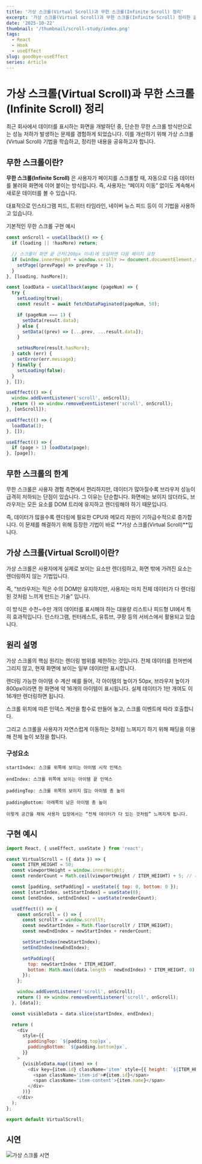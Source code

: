 ```yaml
---
title: '가상 스크롤(Virtual Scroll)과 무한 스크롤(Infinite Scroll) 정리'
excerpt: '가상 스크롤(Virtual Scroll)과 무한 스크롤(Infinite Scroll) 정리한 글글'
date: '2025-10-22'
thumbnail: '/thumbnail/scroll-study/index.png'
tags:
  - React
  - Hook
  - useEffect
slug: goodbye-useEffect
series: Article
---
```


# 가상 스크롤(Virtual Scroll)과 무한 스크롤(Infinite Scroll) 정리

최근 회사에서 데이터를 표시하는 화면을 개발하던 중,
단순한 무한 스크롤 방식만으로는 성능 저하가 발생하는 문제를 경험하게 되었습니다.
이를 개선하기 위해 가상 스크롤(Virtual Scroll) 기법을 학습하고,
정리한 내용을 공유하고자 합니다.

## 무한 스크롤이란?

**무한 스크롤(Infinite Scroll)** 은 사용자가 페이지를 스크롤할 때,
자동으로 다음 데이터를 불러와 화면에 이어 붙이는 방식입니다.
즉, 사용자는 “페이지 이동” 없이도 계속해서 새로운 데이터를 볼 수 있습니다.

대표적으로 인스타그램 피드, 트위터 타임라인, 네이버 뉴스 피드 등이
이 기법을 사용하고 있습니다.

기본적인 무한 스크롤 구현 예시

```js
const onScroll = useCallback(() => {
  if (loading || !hasMore) return;

  // 스크롤이 화면 끝 근처(200px 이내)에 도달하면 다음 페이지 요청
  if (window.innerHeight + window.scrollY >= document.documentElement.scrollHeight - 200) {
    setPage((prevPage) => prevPage + 1);
  }
}, [loading, hasMore]);

const loadData = useCallback(async (pageNum) => {
  try {
    setLoading(true);
    const result = await fetchDataPaginated(pageNum, 50);

    if (pageNum === 1) {
      setData(result.data);
    } else {
      setData((prev) => [...prev, ...result.data]);
    }

    setHasMore(result.hasMore);
  } catch (err) {
    setError(err.message);
  } finally {
    setLoading(false);
  }
}, []);

useEffect(() => {
  window.addEventListener('scroll', onScroll);
  return () => window.removeEventListener('scroll', onScroll);
}, [onScroll]);

useEffect(() => {
  loadData(1);
}, []);

useEffect(() => {
  if (page > 1) loadData(page);
}, [page]);
```

## 무한 스크롤의 한계

무한 스크롤은 사용자 경험 측면에서 편리하지만,
데이터가 많아질수록 브라우저 성능이 급격히 저하되는 단점이 있습니다.
그 이유는 단순합니다.
화면에는 보이지 않더라도, 브라우저는 모든 요소를 DOM 트리에 유지하고
렌더링해야 하기 때문입니다.

즉, 데이터가 많을수록 렌더링에 필요한 CPU와 메모리 자원이 기하급수적으로 증가합니다.
이 문제를 해결하기 위해 등장한 기법이 바로 **가상 스크롤(Virtual Scroll)**입니다.

## 가상 스크롤(Virtual Scroll)이란?

가상 스크롤은 사용자에게 실제로 보이는 요소만 렌더링하고,
화면 밖에 가려진 요소는 렌더링하지 않는 기법입니다.

즉, “브라우저는 적은 수의 DOM만 유지하지만,
사용자는 마치 전체 데이터가 다 렌더링된 것처럼 느끼게 만드는 기술”
입니다.

이 방식은 수천~수만 개의 데이터를 표시해야 하는
대용량 리스트나 피드형 UI에서 특히 효과적입니다.
인스타그램, 핀터레스트, 유튜브, 쿠팡 등의 서비스에서 활용되고 있습니다.

## 원리 설명

가상 스크롤의 핵심 원리는 렌더링 범위를 제한하는 것입니다.
전체 데이터를 한꺼번에 그리지 않고, 현재 화면에 보이는 일부 데이터만 표시합니다.

렌더링 가능한 아이템 수 계산
예를 들어, 각 아이템의 높이가 50px, 브라우저 높이가 800px이라면
한 화면에 약 16개의 아이템이 표시됩니다.
실제 데이터가 1만 개여도 이 16개만 렌더링하면 됩니다.

스크롤 위치에 따른 인덱스 계산을 함수로 만들어 놓고, 스크롤 이벤트에 따라 호출합니다.

그리고 스크롤을 사용자가 자연스럽게 이동하는 것처럼 느껴지기 하기 위해 패딩을 이용해 전체 높이 보정을 합니다.

### 구성요소

```text
startIndex: 스크롤 위쪽에 보이는 아이템 시작 인덱스

endIndex: 스크롤 위쪽에 보이는 아이템 끝 인덱스

paddingTop: 스크롤 위쪽의 보이지 않는 아이템 총 높이

paddingBottom: 아래쪽의 남은 아이템 총 높이

이렇게 공간을 채워 사용자 입장에서는 “전체 데이터가 다 있는 것처럼” 느껴지게 됩니다.
```

## 구현 예시

```js
import React, { useEffect, useState } from 'react';

const VirtualScroll = ({ data }) => {
  const ITEM_HEIGHT = 50;
  const viewportHeight = window.innerHeight;
  const renderCount = Math.ceil(viewportHeight / ITEM_HEIGHT) + 5; // 버퍼 추가

  const [padding, setPadding] = useState({ top: 0, bottom: 0 });
  const [startIndex, setStartIndex] = useState(0);
  const [endIndex, setEndIndex] = useState(renderCount);

  useEffect(() => {
    const onScroll = () => {
      const scrollY = window.scrollY;
      const newStartIndex = Math.floor(scrollY / ITEM_HEIGHT);
      const newEndIndex = newStartIndex + renderCount;

      setStartIndex(newStartIndex);
      setEndIndex(newEndIndex);

      setPadding({
        top: newStartIndex * ITEM_HEIGHT,
        bottom: Math.max((data.length - newEndIndex) * ITEM_HEIGHT, 0),
      });
    };

    window.addEventListener('scroll', onScroll);
    return () => window.removeEventListener('scroll', onScroll);
  }, [data]);

  const visibleData = data.slice(startIndex, endIndex);

  return (
    <div
      style={{
        paddingTop: `${padding.top}px`,
        paddingBottom: `${padding.bottom}px`,
      }}
    >
      {visibleData.map((item) => (
        <div key={item.id} className='item' style={{ height: `${ITEM_HEIGHT}px` }}>
          <span className='item-id'>#{item.id}</span>
          <span className='item-content'>{item.name}</span>
        </div>
      ))}
    </div>
  );
};

export default VirtualScroll;
```

## 시연

![가상 스크롤 시연](/thumbnail/scroll-study/demo.gif)
